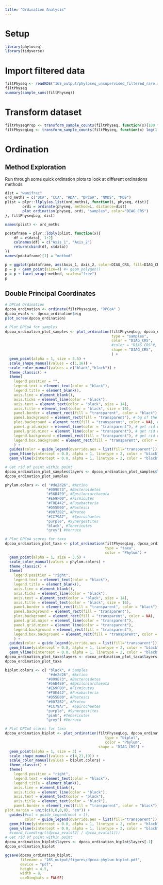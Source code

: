 ```yaml
---
title: "Ordination Analysis"
---
```

# Setup
```r
library(phyloseq)
library(tidyverse)
```
# Import filtered data
```r
filtPhyseq <- readRDS("16S_output/phyloseq_unsupervised_filtered_rare.rds")
filtPhyseq
summary(sample_sums(filtPhyseq))
```

# Transform dataset
```r
filtPhyseqProp <- transform_sample_counts(filtPhyseq, function(x){100 * x / sum(x)})
filtPhyseqLog <- transform_sample_counts(filtPhyseq, function(x) log(1 + x))
```

# Ordination

## Method Exploration
Run through some quick ordination plots to look at different ordinations methods
```r
dist = "wunifrac"
ord_meths = c("DCA", "CCA", "RDA", "DPCoA", "NMDS", "MDS")
plist = plyr::llply(as.list(ord_meths), function(i, physeq, dist){
        ordi = ordinate(physeq, method=i, distance=dist)
        plot_ordination(physeq, ordi, "samples", color="DIAG_CRS")
}, filtPhyseqLog, dist)
```
```r
names(plist) <- ord_meths
```
```r
pdataframe = plyr::ldply(plist, function(x){
    df = x$data[, 1:2]
    colnames(df) = c("Axis_1", "Axis_2")
    return(cbind(df, x$data))
})
names(pdataframe)[1] = "method"
```
```r
p = ggplot(pdataframe, aes(Axis_1, Axis_2, color=DIAG_CRS, fill=DIAG_CRS))
p = p + geom_point(size=4) #+ geom_polygon()
p = p + facet_wrap(~method, scales="free")
p
```

## Double Principal Coordinates
```r
# DPCoA Ordination
dpcoa_ordination <- ordinate(filtPhyseqLog, "DPCoA" ) 
dpcoa_evals <- dpcoa_ordination$eig
plot_scree(dpcoa_ordination)
```
```r
# Plot DPCoA for samples
dpcoa_ordination_plot_samples <- plot_ordination(filtPhyseqLog, dpcoa_ordination, 
                                                 type = "samples", 
                                                 color = "DIAG_CRS",
                                                 #color = "DIAG_CRS"#, 
                                                 shape = "DIAG_CRS",
                                                 ) +
  geom_point(alpha = 1, size = 3.5) +
  scale_shape_manual(values = c(1,16)) +
  scale_color_manual(values = c("black","black")) +
  theme_classic() +
  theme(
    legend.position = "",
    legend.text = element_text(color = "black"),
    legend.title = element_blank(),
    axis.line = element_blank(),
    axis.ticks = element_line(color = "black"),
    axis.text = element_text(color = "black", size = 14),
    axis.title = element_text(color = "black", size = 16),
    panel.border = element_rect(fill = "transparent", color = "black"),
    panel.background = element_rect(fill = "transparent"), # bg of the panel
    plot.background = element_rect(fill = "transparent", color = NA), # bg of the plot
    panel.grid.major = element_line(color = "transparent"), # get rid of major grid
    panel.grid.minor = element_line(color = "transparent"), # get rid of minor grid
    legend.background = element_rect(fill = "transparent"), # get rid of legend bg
    legend.box.background = element_rect(fill = "transparent", color = "transparent") # get rid of legend panel bg
    ) +
  guides(color = guide_legend(override.aes = list(fill="transparent"))) +
  geom_hline(yintercept = 0.0, alpha = 1, linetype = 2, color = "black") +
  geom_vline(xintercept = 0.0, alpha = 1, linetype = 2, color = "black")

# Get rid of point within point
dpcoa_ordination_plot_samples$layers <- dpcoa_ordination_plot_samples$layers[-1]
dpcoa_ordination_plot_samples
```
```r
phylum.colors <- c( "#de2d26", #Actino
                   "#009E73", #Bacteroidetes
                   "#56B4E9", #Epsiloniarchaeota
                   "#E69F00", #Firmicutes
                   "#F0E442", #Fusobacteria
                   "#D55E00", #Pastesci
                   "#0072B2", #Proteo
                   "#CC79A7",  #Spirochaetes 
                   "purple", #Synergestites
                   "black", #Tenericutes
                   "grey") #Verruco
```

```r
# Plot DPCoA scores for taxa
dpcoa_ordination_plot_taxa <- plot_ordination(filtPhyseqLog, dpcoa_ordination, 
                                              type = "taxa", 
                                              color = "Phylum") +
  geom_point(alpha = 1, size = 3.5) +
  scale_color_manual(values = phylum.colors) +
  theme_classic() +
  theme(
    legend.position = "right",
    legend.text = element_text(color = "black"),
    legend.title = element_blank(),
    axis.line = element_blank(),
    axis.ticks = element_line(color = "black"),
    axis.text = element_text(color = "black", size = 14),
    axis.title = element_text(color = "black", size = 16),
    panel.border = element_rect(fill = "transparent", color = "black"),
    panel.background = element_rect(fill = "transparent"),
    plot.background = element_rect(fill = "transparent", color = NA), 
    panel.grid.major = element_line(color = "transparent"),
    panel.grid.minor = element_line(color = "transparent"),
    legend.background = element_rect(fill = "transparent"),
    legend.box.background = element_rect(fill = "transparent", color = "transparent"),
    ) +
  guides(color = guide_legend(override.aes = list(fill="transparent"))) +
  geom_hline(yintercept = 0.0, alpha = 1, linetype = 2, color = "black") +
  geom_vline(xintercept = 0.0, alpha = 1, linetype = 2, color = "black")
dpcoa_ordination_plot_taxa$layers <- dpcoa_ordination_plot_taxa$layers[-1]
dpcoa_ordination_plot_taxa

```

```r
biplot.colors <- c( "black", # Samples
                    "#de2d26", #Actino
                   "#009E73", #Bacteroidetes
                   "#56B4E9", #Epsiloniarchaeota
                   "#E69F00", #Firmicutes
                   "#F0E442", #Fusobacteria
                   "#D55E00", #Pastesci
                   "#0072B2", #Proteo
                   "#CC79A7",  #Spirochaetes 
                   "purple", #Synergestites
                   "pink", #Tenericutes
                   "grey") #Verruco
```

```r
# Plot DPCoA scores for taxa
dpcoa_ordination_biplot <- plot_ordination(filtPhyseqLog, dpcoa_ordination, 
                                              type = "biplot", 
                                              color = "Phylum",
                                           shape = "DIAG_CRS") +
  geom_point(alpha = 1, size = 3) +
  scale_shape_manual(values = c(4,21,19)) +
  scale_color_manual(values = biplot.colors) +
  theme_classic() +
  theme(
    legend.position = "right",
    legend.text = element_text(color = "black"),
    legend.title = element_blank(),
    axis.line = element_blank(),
    axis.ticks = element_line(color = "black"),
    axis.text = element_text(color = "black"),
    axis.title = element_text(color = "black"),
    panel.border = element_rect(fill = "transparent", color = "black"),
plot.margin = unit(c(0,0,0,0), "cm")) +
  guides(#col = guide_legend(ncol = 1),
         color = guide_legend(override.aes = list(fill="transparent"))) +
  geom_hline(yintercept = 0.0, alpha = 1, linetype = 2, color = "black") +
  geom_vline(xintercept = 0.0, alpha = 1, linetype = 2, color = "black") #+
  #coord_fixed(sqrt(dpcoa_evals[2] / dpcoa_evals[1]))
# Get rid of point within point
dpcoa_ordination_biplot$layers <- dpcoa_ordination_biplot$layers[-1]
dpcoa_ordination_biplot

```
```r
ggsave(dpcoa_ordination_biplot, 
       filename = "16S_output/figures/dpcoa-phylum-biplot.pdf",
       device = "pdf",
       height = 4.5,
       width = 8,
       useDingbats = FALSE)
```
